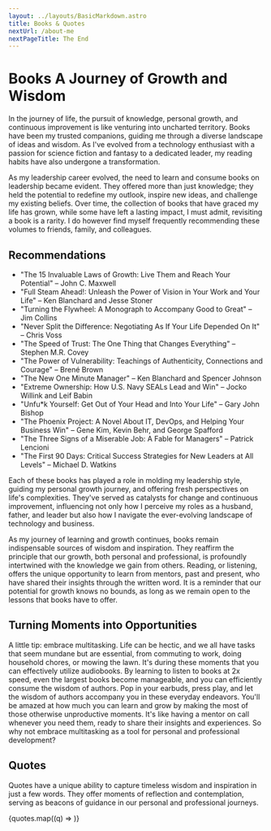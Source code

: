 ---
layout: ../layouts/BasicMarkdown.astro
title: Books & Quotes
nextUrl: /about-me
nextPageTitle: The End
---

# Books A Journey of Growth and Wisdom
In the journey of life, the pursuit of knowledge, personal growth, and continuous improvement is like venturing into uncharted territory. Books have been my trusted companions, guiding me through a diverse landscape of ideas and wisdom. As I've evolved from a technology enthusiast with a passion for science fiction and fantasy to a dedicated leader, my reading habits have also undergone a transformation.

<GoodReads />

As my leadership career evolved, the need to learn and consume books on leadership became evident. They offered more than just knowledge; they held the potential to redefine my outlook, inspire new ideas, and challenge my existing beliefs. Over time, the collection of books that have graced my life has grown, while some have left a lasting impact, I must admit, revisiting a book is a rarity. I do however find myself frequently recommending these volumes to friends, family, and colleagues.

## Recommendations
*  "The 15 Invaluable Laws of Growth: Live Them and Reach Your Potential" – John C. Maxwell
*  "Full Steam Ahead!: Unleash the Power of Vision in Your Work and Your Life" – Ken Blanchard and Jesse Stoner
*  "Turning the Flywheel: A Monograph to Accompany Good to Great" – Jim Collins
*  "Never Split the Difference: Negotiating As If Your Life Depended On It" – Chris Voss
*  "The Speed of Trust: The One Thing that Changes Everything" – Stephen M.R. Covey
*  "The Power of Vulnerability: Teachings of Authenticity, Connections and Courage" – Brené Brown
*  "The New One Minute Manager" – Ken Blanchard and Spencer Johnson
*  "Extreme Ownership: How U.S. Navy SEALs Lead and Win" – Jocko Willink and Leif Babin
*  "Unfu*k Yourself: Get Out of Your Head and Into Your Life" – Gary John Bishop
*  "The Phoenix Project: A Novel About IT, DevOps, and Helping Your Business Win" – Gene Kim, Kevin Behr, and George Spafford
*  "The Three Signs of a Miserable Job: A Fable for Managers" – Patrick Lencioni
*  "The First 90 Days: Critical Success Strategies for New Leaders at All Levels" – Michael D. Watkins

Each of these books has played a role in molding my leadership style, guiding my personal growth journey, and offering fresh perspectives on life's complexities. They've served as catalysts for change and continuous improvement, influencing not only how I perceive my roles as a husband, father, and leader but also how I navigate the ever-evolving landscape of technology and business.

As my journey of learning and growth continues, books remain indispensable sources of wisdom and inspiration. They reaffirm the principle that our growth, both personal and professional, is profoundly intertwined with the knowledge we gain from others. Reading, or listening, offers the unique opportunity to learn from mentors, past and present, who have shared their insights through the written word. It is a reminder that our potential for growth knows no bounds, as long as we remain open to the lessons that books have to offer.

## Turning Moments into Opportunities
A little tip: embrace multitasking. Life can be hectic, and we all have tasks that seem mundane but are essential, from commuting to work, doing household chores, or mowing the lawn. It's during these moments that you can effectively utilize audiobooks. By learning to listen to books at 2x speed, even the largest books become manageable, and you can efficiently consume the wisdom of authors. Pop in your earbuds, press play, and let the wisdom of authors accompany you in these everyday endeavors. You'll be amazed at how much you can learn and grow by making the most of those otherwise unproductive moments. It's like having a mentor on call whenever you need them, ready to share their insights and experiences. So why not embrace multitasking as a tool for personal and professional development?


## Quotes
Quotes have a unique ability to capture timeless wisdom and inspiration in just a few words. They offer moments of reflection and contemplation, serving as beacons of guidance in our personal and professional journeys. 

{quotes.map((q) => <Quote quote={q.quote} author={q.author} />)}